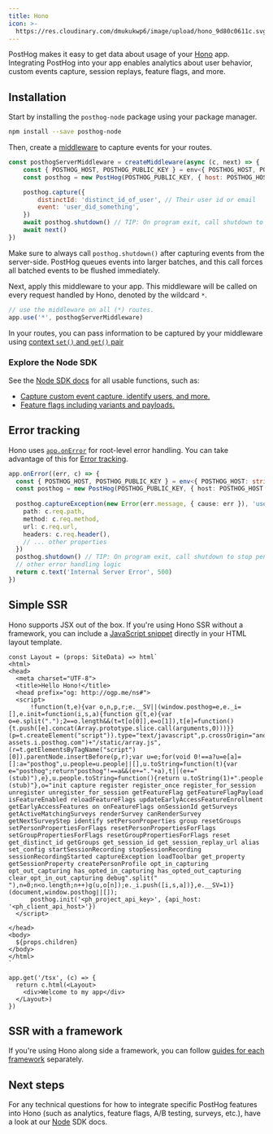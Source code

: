 ```yaml
---
title: Hono
icon: >-
  https://res.cloudinary.com/dmukukwp6/image/upload/hono_9d80c0611c.svg
---
```


PostHog makes it easy to get data about usage of your [Hono](https://hono.dev/) app. 
Integrating PostHog into your app enables analytics about user behavior, custom events 
capture, session replays, feature flags, and more.

## Installation
Start by installing the `posthog-node` package using your package manager.
```sh
npm install --save posthog-node
```

Then, create a [middleware](https://hono.dev/docs/guides/middleware) to capture events for your routes.

```js file="middleware.js"
const posthogServerMiddleware = createMiddleware(async (c, next) => {
    const { POSTHOG_HOST, POSTHOG_PUBLIC_KEY } = env<{ POSTHOG_HOST, POSTHOG_PUBLIC_KEY }>(c)
    const posthog = new PostHog(POSTHOG_PUBLIC_KEY, { host: POSTHOG_HOST })

    posthog.capture({
        distinctId: 'distinct_id_of_user', // Their user id or email
        event: 'user_did_something',
    })
    await posthog.shutdown() // TIP: On program exit, call shutdown to stop pending pollers and flush any remaining events
    await next()
})
```

<CalloutBox icon="IconInfo" title="Shutdown">

Make sure to always call `posthog.shutdown()` after capturing events from the server-side. 
PostHog queues events into larger batches, and this call forces all batched events to be flushed immediately.

</CalloutBox>

Next, apply this middleware to your app. This middleware will be called on every request handled by Hono,
denoted by the wildcard `*`.

```ts file=index.ts
// use the middleware on all (*) routes.
app.use('*', posthogServerMiddleware)
```

In your routes, you can pass information to be captured by your middleware using [context `set()` and `get()` pair](https://hono.dev/docs/api/context#set-get)

### Explore the Node SDK
See the [Node SDK docs](/docs/libraries/node) for all usable functions, such as:
- [Capture custom event capture, identify users, and more.](/docs/libraries/node#capturing-events)
- [Feature flags including variants and payloads.](/docs/libraries/node#feature-flags)

## Error tracking
Hono uses [`app.onError`](https://hono.dev/docs/api/exception#handling-httpexception) for root-level
error handling. You can take advantage of this for [Error tracking](/docs/error-tracking).

```ts file=index.ts
app.onError((err, c) => {
  const { POSTHOG_HOST, POSTHOG_PUBLIC_KEY } = env<{ POSTHOG_HOST: string, POSTHOG_PUBLIC_KEY: string }>(c)
  const posthog = new PostHog(POSTHOG_PUBLIC_KEY, { host: POSTHOG_HOST })
  
  posthog.captureException(new Error(err.message, { cause: err }), 'user_distinct_id_with_err_rethrow', {
    path: c.req.path,
    method: c.req.method,
    url: c.req.url,
    headers: c.req.header(),
    // ... other properties
  })
  posthog.shutdown() // TIP: On program exit, call shutdown to stop pending pollers and flush any remaining events
  // other error handling logic
  return c.text('Internal Server Error', 500)
})
```

## Simple SSR
Hono supports JSX out of the box. If you're using Hono SSR without a framework, you can include a
[JavaScript snippet](/docs/libraries/js#option-1-add-the-javascript-snippet-to-your-html-span-classbg-gray-accent-light-darkbg-gray-accent-dark-text-gray-font-semibold-align-middle-text-sm-p-1-roundedrecommendedspan) 
directly in your HTML layout template.

```tsx 
const Layout = (props: SiteData) => html`
<html>
<head>
  <meta charset="UTF-8">
  <title>Hello Hono!</title>
  <head prefix="og: http://ogp.me/ns#">
  <script>
      !function(t,e){var o,n,p,r;e.__SV||(window.posthog=e,e._i=[],e.init=function(i,s,a){function g(t,e){var o=e.split(".");2==o.length&&(t=t[o[0]],e=o[1]),t[e]=function(){t.push([e].concat(Array.prototype.slice.call(arguments,0)))}}(p=t.createElement("script")).type="text/javascript",p.crossOrigin="anonymous",p.async=!0,p.src=s.api_host.replace(".i.posthog.com","-assets.i.posthog.com")+"/static/array.js",(r=t.getElementsByTagName("script")[0]).parentNode.insertBefore(p,r);var u=e;for(void 0!==a?u=e[a]=[]:a="posthog",u.people=u.people||[],u.toString=function(t){var e="posthog";return"posthog"!==a&&(e+="."+a),t||(e+=" (stub)"),e},u.people.toString=function(){return u.toString(1)+".people (stub)"},o="init capture register register_once register_for_session unregister unregister_for_session getFeatureFlag getFeatureFlagPayload isFeatureEnabled reloadFeatureFlags updateEarlyAccessFeatureEnrollment getEarlyAccessFeatures on onFeatureFlags onSessionId getSurveys getActiveMatchingSurveys renderSurvey canRenderSurvey getNextSurveyStep identify setPersonProperties group resetGroups setPersonPropertiesForFlags resetPersonPropertiesForFlags setGroupPropertiesForFlags resetGroupPropertiesForFlags reset get_distinct_id getGroups get_session_id get_session_replay_url alias set_config startSessionRecording stopSessionRecording sessionRecordingStarted captureException loadToolbar get_property getSessionProperty createPersonProfile opt_in_capturing opt_out_capturing has_opted_in_capturing has_opted_out_capturing clear_opt_in_out_capturing debug".split(" "),n=0;n<o.length;n++)g(u,o[n]);e._i.push([i,s,a])},e.__SV=1)}(document,window.posthog||[]);
      posthog.init('<ph_project_api_key>', {api_host: '<ph_client_api_host>'})
  </script>

</head>
<body>
  ${props.children}
</body>
</html>
`

app.get('/tsx', (c) => {
  return c.html(<Layout>
    <div>Welcome to my app</div>
  </Layout>)
})
```

## SSR with a framework
If you're using Hono along side a framework, you can follow [guides for each framework](/docs/frameworks) separately.

## Next steps

For any technical questions for how to integrate specific PostHog features into Hono (such as analytics, feature flags, A/B testing, surveys, etc.), have a look at our [Node](/docs/libraries/node) SDK docs.
